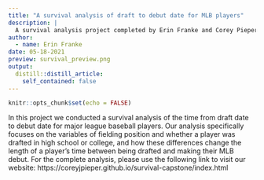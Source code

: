 ```yaml
---
title: "A survival analysis of draft to debut date for MLB players"
description: |
  A survival analysis project completed by Erin Franke and Corey Pieper in March 2021.
author:
  - name: Erin Franke
date: 05-18-2021
preview: survival_preview.png
output:
  distill::distill_article:
    self_contained: false
---
```



```r
knitr::opts_chunk$set(echo = FALSE)
```

In this project we conducted a survival analysis of the time from draft date to debut date for major league baseball players. Our analysis specifically focuses on the variables of fielding position and whether a player was drafted in high school or college, and how these differences change the length of a player's time between being drafted and making their MLB debut. For the complete analysis, please use the following link to visit our website: https://coreyjpieper.github.io/survival-capstone/index.html  


